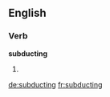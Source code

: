 ==English==

===Verb===
'''subducting'''

# {{present participle of|[[subduct]]}}

[[de:subducting]]
[[fr:subducting]]